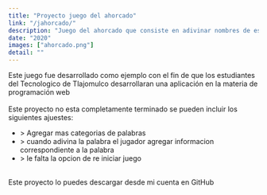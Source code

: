 ```yaml
---
title: "Proyecto juego del ahorcado"
link: "/jahorcado/"
description: "Juego del ahorcado que consiste en adivinar nombres de estados de la republica Mexicana."
date: "2020"
images: ["ahorcado.png"]
detail: ""
---
```

<div  class='dark:text-black ident-7'>
Este juego fue desarrollado como ejemplo con el fin de que los estudiantes del Tecnologico de Tlajomulco desarrollaran una aplicación en la materia de programación web
</div>
<br/>
<div class="dark:text-black ident-7">
Este proyecto no esta completamente terminado se pueden incluir los siguientes ajuestes:
<ul>
<li>> Agregar mas categorias de palabras</li>
<li>> cuando adivina la palabra el jugador agregar informacion correspondiente a la palabra</li>
<li>> le falta la opcion de re iniciar juego</li>
</ul>
<br/>
Este proyecto lo puedes descargar desde mi cuenta en GitHub
</div>